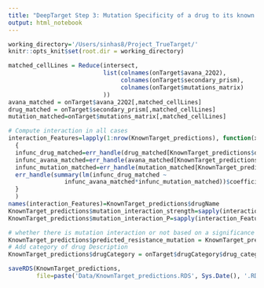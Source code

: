```yaml
---
title: "DeepTarget Step 3: Mutation Specificity of a drug to its known target."
output: html_notebook
---
```


<!-- Here, we compute the Mutant Specificity Score (MS Score) of a drug to its known target: We reason that if a drug more specifically targets a mutant form of protein, in the cell lines with this mutant form, the similarity between viability after drug treatment and target CRISPR-KO (their DKS score) would be significantly higher than in the cell lines with WT protein. We mathematically model this dependency of the DKS score on the mutation status of the target by employing a regression between the drug and the target’s response across the cell lines, including the mutation status as an interaction term. We call this score the mutant-specificity score (this composes the second output of DeepTarget), where a positive mutant-specificity score indicates that a drug differentially targets the mutant form of the target protein more than WT and vice-versa for the negative score.-->

<!-- Set the working Directory -->
```r
working_directory='/Users/sinhas8/Project_TrueTarget/'
knitr::opts_knit$set(root.dir = working_directory)
```

<!-- Matched cellinies to between the crispr, drug and mutation matrix datasets -->
```r
matched_cellLines = Reduce(intersect, 
                           list(colnames(onTarget$avana_22Q2),
                                colnames(onTarget$secondary_prism),
                                colnames(onTarget$mutations_matrix)
                           ))
avana_matched = onTarget$avana_22Q2[,matched_cellLines]
drug_matched = onTarget$secondary_prism[,matched_cellLines]
mutation_matched=onTarget$mutations_matrix[,matched_cellLines]
```
<!-- Mutation Specificity Score: Compute interaction between the mutation and the correlation of CRISPR KO and drug response-->
```r
# Compute interaction in all cases
interaction_Features=lapply(1:nrow(KnownTarget_predictions), function(x)
  {
  infunc_drug_matched=err_handle(drug_matched[KnownTarget_predictions$drugBroadID[x],])
  infunc_avana_matched=err_handle(avana_matched[KnownTarget_predictions$MaxTargetName[x],])
  infunc_mutation_matched=err_handle(mutation_matched[KnownTarget_predictions$MaxTargetName[x],])
  err_handle(summary(lm(infunc_drug_matched ~ 
                infunc_avana_matched*infunc_mutation_matched))$coefficients[4,c(1,4)])
  }
  )
names(interaction_Features)=KnownTarget_predictions$drugName
KnownTarget_predictions$mutation_interaction_strength=sapply(interaction_Features, function(x) x[1])
KnownTarget_predictions$mutation_interaction_P=sapply(interaction_Features, function(x) x[2])

# whether there is mutation interaction or not based on a significance threshold
KnownTarget_predictions$predicted_resistance_mutation = KnownTarget_predictions$mutation_interaction_P<0.1
# Add category of drug Description
KnownTarget_predictions$drugCategory = onTarget$drugCategory$drug_category[match(KnownTarget_predictions$drugName, onTarget$drugCategory$name)]

saveRDS(KnownTarget_predictions,
        file=paste('Data/KnownTarget_predictions.RDS', Sys.Date(), '.RDS', sep=''))

```
